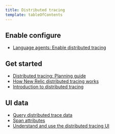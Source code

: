 ```yaml
---
title: Distributed tracing
template: tableOfContents
---
```


## Enable configure

* [Language agents: Enable distributed tracing](/docs/understand-dependencies/distributed-tracing/enable-configure/language-agents-enable-distributed-tracing)

## Get started

* [Distributed tracing: Planning guide](/docs/understand-dependencies/distributed-tracing/get-started/distributed-tracing-planning-guide)
* [How New Relic distributed tracing works](/docs/understand-dependencies/distributed-tracing/get-started/how-new-relic-distributed-tracing-works)
* [Introduction to distributed tracing](/docs/understand-dependencies/distributed-tracing/get-started/introduction-distributed-tracing)

## UI data

* [Query distributed trace data](/docs/understand-dependencies/distributed-tracing/ui-data/query-distributed-trace-data)
* [Span attributes](/docs/understand-dependencies/distributed-tracing/ui-data/span-attributes)
* [Understand and use the distributed tracing UI](/docs/understand-dependencies/distributed-tracing/ui-data/understand-use-distributed-tracing-ui)
